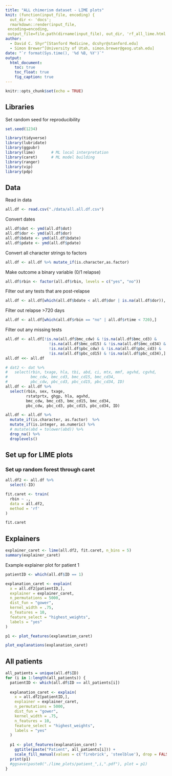 ```yaml
---
title: "ALL chimerism dataset - LIME plots"
knit: (function(input_file, encoding) {
  out_dir <- 'docs';
  rmarkdown::render(input_file,
 encoding=encoding,
 output_file=file.path(dirname(input_file), out_dir, 'rf_all_lime.html'))})
author:
  - David C. Shyr^[Stanford Medicine, dcshyr@stanford.edu]
  - Simon Brewer^[University of Utah, simon.brewer@geog.utah.edu]
date: "`r format(Sys.time(), '%d %B, %Y')`"
output:
  html_document:
    toc: true
    toc_float: true
    fig_caption: true
---
```


```r
knitr::opts_chunk$set(echo = TRUE)
```

## Libraries

Set random seed for reproducibility
```r
set.seed(1234)
```

```r
library(tidyverse)
library(lubridate)
library(ggpubr)
library(lime)       # ML local interpretation
library(caret)      # ML model building
library(ranger)
library(vip)
library(pdp)
```

## Data

Read in data
```r
all.df <- read.csv("./data/all.all.df.csv")
```

Convert dates
```r
all.df$dot <- ymd(all.df$dot)
all.df$dor <- ymd(all.df$dor)
all.df$bdate <- ymd(all.df$bdate)
all.df$pdate <- ymd(all.df$pdate)
```

Convert all character strings to factors
```r
all.df <- all.df %>% mutate_if(is.character,as.factor)
```

Make outcome a binary variable (0/1 relapse)
```r
all.df$rbin <- factor(all.df$rbin, levels = c("yes", "no"))
```

Filter out any tests that are post-relapse
```r
all.df <- all.df[which(all.df$bdate < all.df$dor | is.na(all.df$dor)), ]
```

Filter out relapse >720 days
```r
all.df <- all.df[which(all.df$rbin == "no" | all.df$rtime < 720),]
```

Filter out any missing tests
```r
all.df <- all.df[!is.na(all.df$bmc_cdw) & !is.na(all.df$bmc_cd3) & 
                   !is.na(all.df$bmc_cd15) & !is.na(all.df$bmc_cd34) &
                   !is.na(all.df$pbc_cdw) & !is.na(all.df$pbc_cd3) & 
                   !is.na(all.df$pbc_cd15) & !is.na(all.df$pbc_cd34),]
all.df <<- all.df
```

```r

# dat2 <- dat %>%
#   select(rbin, txage, hla, tbi, abd, ci, mtx, mmf, agvhd, cgvhd,
#          bmc_cdw, bmc_cd3, bmc_cd15, bmc_cd34, 
#          pbc_cdw, pbc_cd3, pbc_cd15, pbc_cd34, ID)
all.df <- all.df %>%
  select(rbin, sex, txage, 
         rstatprtx, ghgp, hla, agvhd, 
         bmc_cdw, bmc_cd3, bmc_cd15, bmc_cd34, 
         pbc_cdw, pbc_cd3, pbc_cd15, pbc_cd34, ID)

all.df <- all.df %>% 
  mutate_if(is.character, as.factor)  %>% 
  mutate_if(is.integer, as.numeric) %>%
  # mutate(abd = tolower(abd)) %>%
  drop_na() %>%
  droplevels()

```

## Set up for LIME plots

### Set up random forest through caret

```r

all.df2 <- all.df %>%
  select(-ID)

fit.caret <- train(
  rbin ~ ., 
  data = all.df2, 
  method = 'rf'
)

```

```r

fit.caret

```

## Explainers

```r

explainer_caret <- lime(all.df2, fit.caret, n_bins = 5)
summary(explainer_caret)

```

Example explainer plot for patient 1
```r

patientID <- which(all.df$ID == 1)

explanation_caret <- explain(
  x = all.df2[patientID,], 
  explainer = explainer_caret, 
  n_permutations = 5000,
  dist_fun = "gower",
  kernel_width = .75,
  n_features = 10, 
  feature_select = "highest_weights",
  labels = "yes"
)

p1 <- plot_features(explanation_caret)

plot_explanations(explanation_caret)

```

## All patients

```r

all_patients = unique(all.df$ID)
for (i in 1:length(all_patients)) {
  patientID <- which(all.df$ID == all_patients[i])
  
  explanation_caret <- explain(
    x = all.df2[patientID,], 
    explainer = explainer_caret, 
    n_permutations = 5000,
    dist_fun = "gower",
    kernel_width = .75,
    n_features = 10, 
    feature_select = "highest_weights",
    labels = "yes"
  )
  
  p1 <- plot_features(explanation_caret) + 
    ggtitle(paste("Patient", all_patients[i])) + 
    scale_fill_manual(values = c('firebrick', 'steelblue'), drop = FALSE)
  print(p1)
  #ggsave(paste0("./lime_plots/patient_",i,".pdf"), plot = p1)
}

```


